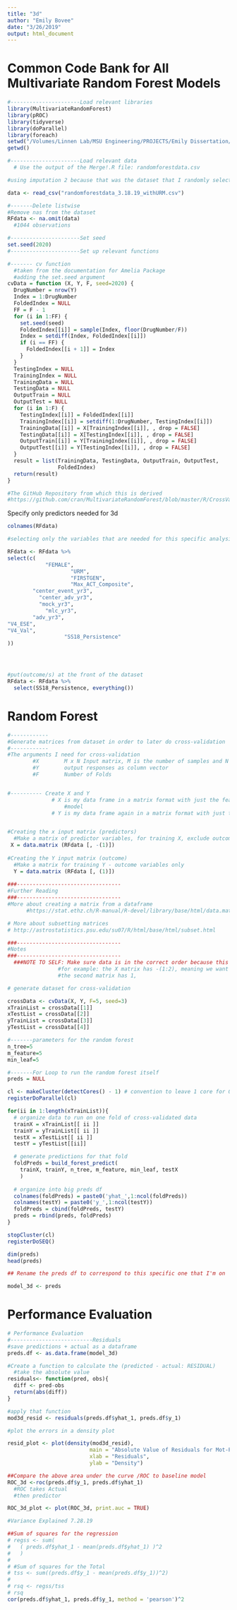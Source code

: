 ```yaml
---
title: "3d"
author: "Emily Bovee"
date: "3/26/2019"
output: html_document
---
```

# Common Code Bank for All Multivariate Random Forest Models
```r
#----------------------Load relevant libraries
library(MultivariateRandomForest)
library(pROC)
library(tidyverse)
library(doParallel)
library(foreach)
setwd("/Volumes/Linnen Lab/MSU Engineering/PROJECTS/Emily Dissertation/*May 2019 Party*")
getwd()

#----------------------Load relevant data
  # Use the output of the Merge!.R file: randomforestdata.csv

#using imputation 2 because that was the dataset that I randomly selected to use for this analysis

data <- read_csv("randomforestdata_3.18.19_withURM.csv")

#-------Delete listwise
#Remove nas from the dataset
RFdata <- na.omit(data)  
  #1044 observations

#----------------------Set seed
set.seed(2020)
#----------------------Set up relevant functions

#------- cv function
  #taken from the documentation for Amelia Package
  #adding the set.seed argument
cvData = function (X, Y, F, seed=2020) {
  DrugNumber = nrow(Y)
  Index = 1:DrugNumber
  FoldedIndex = NULL
  FF = F - 1
  for (i in 1:FF) {
    set.seed(seed)
    FoldedIndex[[i]] = sample(Index, floor(DrugNumber/F))
    Index = setdiff(Index, FoldedIndex[[i]])
    if (i == FF) {
      FoldedIndex[[i + 1]] = Index
    }
  }
  TestingIndex = NULL
  TrainingIndex = NULL
  TrainingData = NULL
  TestingData = NULL
  OutputTrain = NULL
  OutputTest = NULL
  for (i in 1:F) {
    TestingIndex[[i]] = FoldedIndex[[i]]
    TrainingIndex[[i]] = setdiff(1:DrugNumber, TestingIndex[[i]])
    TrainingData[[i]] = X[TrainingIndex[[i]], , drop = FALSE]
    TestingData[[i]] = X[TestingIndex[[i]], , drop = FALSE]
    OutputTrain[[i]] = Y[TrainingIndex[[i]], , drop = FALSE]
    OutputTest[[i]] = Y[TestingIndex[[i]], , drop = FALSE]
  }
  result = list(TrainingData, TestingData, OutputTrain, OutputTest, 
                FoldedIndex)
  return(result)
}

#The GitHub Repository from which this is derived
#https://github.com/cran/MultivariateRandomForest/blob/master/R/CrossValidation.R

```
Specify only predictors needed for 3d
```r
colnames(RFdata)

#selecting only the variables that are needed for this specific analysis

RFdata <- RFdata %>% 
select(c(
	      	"FEMALE",
                  	"URM",
                  	"FIRSTGEN",
                  	"Max_ACT_Composite",   
		"center_event_yr3", 
   		  "center_adv_yr3", 
  		  "mock_yr3",
     		"mlc_yr3",
   	 	"adv_yr3",    
"V4_ESE",
"V4_Val",	
                  "SS18_Persistence"
))




#put(outcome/s) at the front of the dataset
RFdata <- RFdata %>% 
  select(SS18_Persistence, everything())


```



# Random Forest

```r
#------------
#Generate matrices from dataset in order to later do cross-validation
#------------
#The arguments I need for cross-validation
        #X	      M x N Input matrix, M is the number of samples and N is the number of features
        #Y	      output responses as column vector
        #F	      Number of Folds


#---------- Create X and Y
              # X is my data frame in a matrix format with just the features / covariates for the 
                  #model
              # Y is my data frame again in a matrix format with just the dependent variables


#Creating the x input matrix (predictors)
  #Make a matrix of predictor variables, for training X, exclude outcome
 X = data.matrix (RFdata [, -(1)])
 
#Creating the Y input matrix (outcome)
  #Make a matrix for training Y - outcome variables only
  Y = data.matrix (RFdata [, (1)])
  
###--------------------------------- 
#Further Reading
###---------------------------------  
#More about creating a matrix from a dataframe
      #https://stat.ethz.ch/R-manual/R-devel/library/base/html/data.matrix.html

# More about subsetting matrices
# http://astrostatistics.psu.edu/su07/R/html/base/html/subset.html

###---------------------------------  
#Notes
###---------------------------------  
  ###NOTE TO SELF: Make sure data is in the correct order because this calls on you to ignore certain variables and it's important to know the order of the variables in order for this to make sense
                #for example: the X matrix has -(1:2), meaning we want to exclude the first two rows
                #the second matrix has 1, 
```


```r

# generate dataset for cross-validation

crossData <- cvData(X, Y, F=5, seed=3)
xTrainList = crossData[[1]]
xTestList = crossData[[2]]
yTrainList = crossData[[3]]
yTestList = crossData[[4]]

```

```r
#-------parameters for the random forest
n_tree=5
m_feature=5
min_leaf=5

#-------For Loop to run the random forest itself
preds = NULL

cl <- makeCluster(detectCores() - 1) # convention to leave 1 core for OS
registerDoParallel(cl)

for(ii in 1:length(xTrainList)){
  # organize data to run on one fold of cross-validated data
  trainX = xTrainList[[ ii ]]
  trainY = yTrainList[[ ii ]]
  testX = xTestList[[ ii ]]
  testY = yTestList[[ii]]

  # generate predictions for that fold
  foldPreds = build_forest_predict(
    trainX, trainY, n_tree, m_feature, min_leaf, testX
    )  
  
  # organize into big preds df
  colnames(foldPreds) = paste0('yhat_',1:ncol(foldPreds))
  colnames(testY) = paste0('y_',1:ncol(testY))
  foldPreds = cbind(foldPreds, testY)
  preds = rbind(preds, foldPreds)
}

stopCluster(cl)
registerDoSEQ()

dim(preds)
head(preds)

## Rename the preds df to correspond to this specific one that I'm on

model_3d <- preds
```

# Performance Evaluation
```r
# Performance Evaluation
#--------------------------Residuals
#save predictions + actual as a dataframe
preds.df <- as.data.frame(model_3d)

#Create a function to calculate the (predicted - actual: RESIDUAL)
  #take the absolute value
residuals<- function(pred, obs){
  diff <- pred-obs
  return(abs(diff))
}

#apply that function
mod3d_resid <- residuals(preds.df$yhat_1, preds.df$y_1)

#plot the errors in a density plot

resid_plot <- plot(density(mod3d_resid), 
                          main = "Absolute Value of Residuals for Mot-Persistence Model",
                          xlab = "Residuals",
                          ylab = "Density")

##Compare the above area under the curve /ROC to baseline model
ROC_3d <-roc(preds.df$y_1, preds.df$yhat_1)
  #ROC takes Actual
  #then predictor

ROC_3d_plot <- plot(ROC_3d, print.auc = TRUE)

```

```r
#Variance Explained 7.28.19

##Sum of squares for the regression
# regss <- sum(
#   ( preds.df$yhat_1 - mean(preds.df$yhat_1) )^2
#   )
# 
# #Sum of squares for the Total
# tss <- sum((preds.df$y_1 - mean(preds.df$y_1))^2)
# 
# rsq <- regss/tss
# rsq
cor(preds.df$yhat_1, preds.df$y_1, method = 'pearson')^2

```
